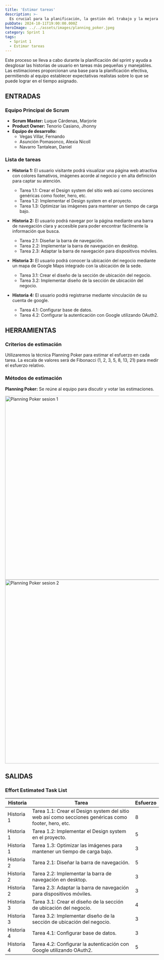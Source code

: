 ```yaml
---
title: 'Estimar tareas'
description: >-
  Es crucial para la planificación, la gestión del trabajo y la mejora continua dentro del marco de Scrum, lo que contribuye a la efectividad del equipo y a la entrega de valor al cliente.
pubDate: 2024-10-11T19:00:00.000Z
heroImage: ../../assets/images/planning_poker.jpeg
category: Sprint 1
tags:
  - Sprint 1
  - Estimar tareas
---
```


Este proceso se lleva a cabo durante la planificación del sprint y ayuda a desglosar las historias de usuario en tareas más pequeñas y manejables. Las estimaciones proporcionan una base para la planificación efectiva, permitiendo al equipo establecer expectativas realistas sobre lo que se puede lograr en el tiempo asignado.

## ENTRADAS

### Equipo Principal de Scrum

- **Scrum Master:** Luque Cárdenas, Marjorie
- **Product Owner:** Tenorio Casiano, Jhonny
- **Equipo de desarrollo:**
  <ul style={{ listStyleType: "circle", paddingLeft: "20px" }}>
    <li>Vegas Villar, Fernando</li>
    <li>Asunción Pomasonco, Alexia Nicoll</li>
    <li>Navarro Tantalean, Daniel</li>
  </ul>

### Lista de tareas

- **Historia 1:** El usuario visitante podrá visualizar una página web atractiva con colores llamativos, imágenes acorde al negocio y en alta definición para captar su atención.
    <ul style={{ listStyleType: "circle", paddingLeft: "20px" }}>
        <li>Tarea 1.1: Crear el Design system del sitio web así como secciones genéricas como footer, hero, etc.</li>
        <li>Tarea 1.2: Implementar el Design system en el proyecto.</li>
        <li>Tarea 1.3: Optimizar las imágenes para mantener un tiempo de carga bajo.</li>
    </ul>

- **Historia 2:** El usuario podrá navegar por la página mediante una barra de navegación clara y accesible para poder encontrar fácilmente la información que busca.
    <ul style={{ listStyleType: "circle", paddingLeft: "20px" }}>
        <li>Tarea 2.1: Diseñar la barra de navegación.</li>
        <li>Tarea 2.2: Implementar la barra de navegación en desktop.</li>
        <li>Tarea 2.3: Adaptar la barra de navegación para dispositivos móviles.</li>
    </ul>

- **Historia 3:** El usuario podrá conocer la ubicación del negocio mediante un mapa de Google Maps integrado con la ubicación de la sede.
    <ul style={{ listStyleType: "circle", paddingLeft: "20px" }}>
        <li>Tarea 3.1: Crear el diseño de la sección de ubicación del negocio.</li>
        <li>Tarea 3.2: Implementar diseño de la sección de ubicación del negocio.</li>
    </ul>

- **Historia 4:** El usuario podrá registrarse mediante vinculación de su cuenta de google.
    <ul style={{ listStyleType: "circle", paddingLeft: "20px" }}>
        <li>Tarea 4.1: Configurar base de datos.</li>
        <li>Tarea 4.2: Configurar la autenticación con Google utilizando OAuth2.</li>
    </ul>

## HERRAMIENTAS

### Criterios de estimación

Utilizaremos la técnica Planning Poker para estimar el esfuerzo en cada tarea.
La escala de valores será de Fibonacci (1, 2, 3, 5, 8, 13, 21) para medir el esfuerzo relativo.

### Métodos de estimación

**Planning Poker:** Se reúne al equipo para discutir y votar las estimaciones.

<div style={{ display: "flex", justifyContent: "center", flexDirection: "column", alignItems: "center"}}>
  <img src="/images/planning_poker.jpeg" alt="Planning Poker sesion 1" width="600" />
  <img src="/images/planning_poker2.jpeg" alt="Planning Poker sesion 2" width="600" />
</div>

## SALIDAS

### Effort Estimated Task List

| **Historia** | **Tarea**                                                                  | **Esfuerzo** |
|--------------|---------------------------------------------------------------------------|--------------|
| Historia 1   | Tarea 1.1: Crear el Design system del sitio web así como secciones genéricas como footer, hero, etc. | 8            |
| Historia 1   | Tarea 1.2: Implementar el Design system en el proyecto.                  | 5            |
| Historia 1   | Tarea 1.3: Optimizar las imágenes para mantener un tiempo de carga bajo.  | 3            |
| Historia 2   | Tarea 2.1: Diseñar la barra de navegación.                                | 5            |
| Historia 2   | Tarea 2.2: Implementar la barra de navegación en desktop.                 | 3            |
| Historia 2   | Tarea 2.3: Adaptar la barra de navegación para dispositivos móviles.      | 3            |
| Historia 3   | Tarea 3.1: Crear el diseño de la sección de ubicación del negocio.       | 4            |
| Historia 3   | Tarea 3.2: Implementar diseño de la sección de ubicación del negocio.    | 3            |
| Historia 4   | Tarea 4.1: Configurar base de datos.     | 3            |
| Historia 4   | Tarea 4.2: Configurar la autenticación con Google utilizando OAuth2.     | 5            |

